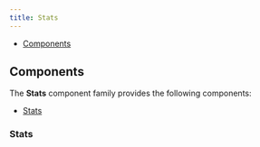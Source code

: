 ```yaml
---
title: Stats
---
```




<DocusaurusDoc>

- [Components](#components)

## Components

The **Stats** component family provides the following components:

- [Stats](#stats)

### Stats

<ComponentDocs docs={jsdoc.jsdocStats} example={Stats} />

</DocusaurusDoc>
